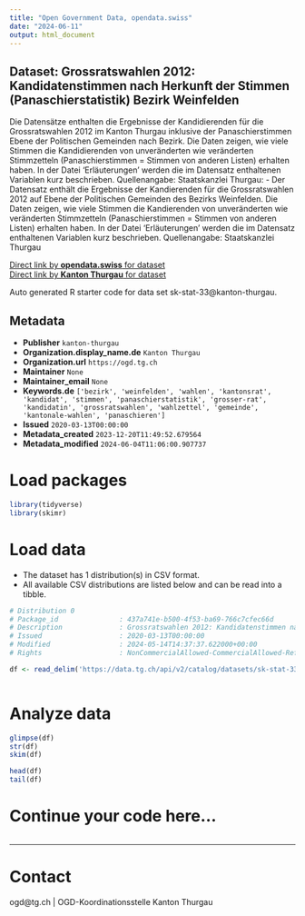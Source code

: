 ```yaml
---
title: "Open Government Data, opendata.swiss"
date: "2024-06-11"
output: html_document
---
```


## Dataset: Grossratswahlen 2012: Kandidatenstimmen nach Herkunft der Stimmen (Panaschierstatistik) Bezirk Weinfelden

Die Datensätze enthalten die Ergebnisse der Kandidierenden für die Grossratswahlen 2012 im Kanton Thurgau inklusive der Panaschierstimmen Ebene der Politischen Gemeinden nach Bezirk. Die Daten zeigen, wie viele Stimmen die Kandidierenden von unveränderten wie veränderten Stimmzetteln (Panaschierstimmen = Stimmen von anderen Listen) erhalten haben. In der Datei 'Erläuterungen' werden die im Datensatz enthaltenen Variablen kurz beschrieben. Quellenangabe: Staatskanzlei Thurgau: -  Der Datensatz enthält die Ergebnisse der Kandierenden für die Grossratswahlen 2012 auf Ebene der Politischen Gemeinden des Bezirks Weinfelden. Die Daten zeigen, wie viele Stimmen die Kandierenden von unveränderten wie veränderten Stimmzetteln (Panaschierstimmen = Stimmen von anderen Listen) erhalten haben. In der Datei 'Erläuterungen' werden die im Datensatz enthaltenen Variablen kurz beschrieben. Quellenangabe: Staatskanzlei Thurgau

[Direct link by **opendata.swiss** for dataset](https://opendata.swiss/de/dataset/grossratswahlen-2012-kandidatenstimmen-nach-herkunft-der-stimmen-panaschierstatistik-bezirk-wei)<br>
[Direct link by **Kanton Thurgau** for dataset](https://data.tg.ch/explore/dataset/sk-stat-33/)

Auto generated R starter code for data set sk-stat-33@kanton-thurgau.

## Metadata

- **Publisher** `kanton-thurgau`
- **Organization.display_name.de** `Kanton Thurgau`
- **Organization.url** `https://ogd.tg.ch`
- **Maintainer** `None`
- **Maintainer_email** `None`
- **Keywords.de** `['bezirk', 'weinfelden', 'wahlen', 'kantonsrat', 'kandidat', 'stimmen', 'panaschierstatistik', 'grosser-rat', 'kandidatin', 'grossratswahlen', 'wahlzettel', 'gemeinde', 'kantonale-wahlen', 'panaschieren']`
- **Issued** `2020-03-13T00:00:00`
- **Metadata_created** `2023-12-20T11:49:52.679564`
- **Metadata_modified** `2024-06-04T11:06:00.907737`


# Load packages

```r

library(tidyverse)
library(skimr)

```

# Load data

-   The dataset has 1 distribution(s) in CSV format.
-   All available CSV distributions are listed below and can be read into a tibble.

```r

# Distribution 0
# Package_id               : 437a741e-b500-4f53-ba69-766c7cfec66d
# Description              : Grossratswahlen 2012: Kandidatenstimmen nach Herkunft der Stimmen (Panaschierstatistik) Bezirk Weinfelden (csv)
# Issued                   : 2020-03-13T00:00:00
# Modified                 : 2024-05-14T14:37:37.622000+00:00
# Rights                   : NonCommercialAllowed-CommercialAllowed-ReferenceRequired

df <- read_delim('https://data.tg.ch/api/v2/catalog/datasets/sk-stat-33/exports/csv')



```

# Analyze data

```r

glimpse(df)
str(df)
skim(df)

head(df)
tail(df)

```

# Continue your code here...

```r

```

------------------------------------------------------------------------

# Contact

ogd@tg.ch | OGD-Koordinationsstelle Kanton Thurgau
